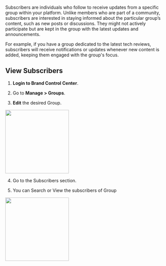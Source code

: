 Subscribers are individuals who follow to receive updates from a specific group within your platform. Unlike members who are part of a community, subscribers are interested in staying informed about the particular group’s content, such as new posts or discussions. They might not actively participate but are kept in the group with the latest updates and announcements.

For example, if you have a group dedicated to the latest tech reviews, subscribers will receive notifications or updates whenever new content is added, keeping them engaged with the group's focus.

## View Subscribers

1.  **Login to Brand Control Center**.
    
2.  Go to **Manage > Groups**.
    
3.  **Edit** the desired Group.

<img height="200" src="/visual-aids/retail_media/build/what_are_subscribers/1.jpg" />

4.  Go to the Subscribers section.
    
5.  You can Search or View the subscribers of Group
    
<img height="200" src="/visual-aids/retail_media/build/what_are_subscribers/2.jpg" />

